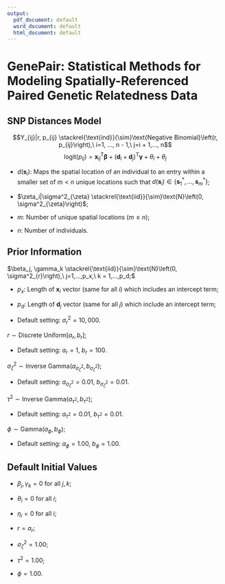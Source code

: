 ```yaml
---
output:
  pdf_document: default
  word_document: default
  html_document: default
---
```

# GenePair: Statistical Methods for Modeling Spatially-Referenced Paired Genetic Relatedness Data

## SNP Distances Model
$$Y_{ij}|r, p_{ij} \stackrel{\text{ind}}{\sim}\text{Negative Binomial}\left(r, p_{ij}\right),\ i=1, ..., n - 1,\ j=i + 1,..., n$$
$$\text{logit}\left(p_{ij}\right) = \textbf{x}_{ij}^{\text{T}}\boldsymbol{\beta} + \left(\textbf{d}_{i} + \textbf{d}_{j}\right)^{\text{T}}\boldsymbol{\gamma} + \theta_i + \theta_j$$
\begin{align*} \begin{split}
    &\theta_i = \eta\left\{d\left(\textbf{s}_i\right)\right\} + \zeta_i,\ i=1,\hdots,n, \\
    &\boldsymbol{\eta}^{\text{T}} = \left\{\eta\left(\textbf{s}_1^*\right), \hdots, \eta\left(\textbf{s}_m^*\right)\right\} | \phi, \tau^2 \sim \text{MVN}\left\{\boldsymbol{0}_m, \tau^2 \Sigma\left(\phi\right)\right\}, \text{ and}\\
    &\Sigma\left(\phi\right)_{ij} = \text{Corr}\left\{\eta\left(\textbf{s}_i^*\right), \eta\left(\textbf{s}_j^*\right)\right\} = \exp\left\{-\phi \left\|\textbf{s}_i^* - \textbf{s}_j^* \right\|\right\}.
\end{split} \end{align*}

* $d\left(\textbf{s}_i\right)$: Maps the spatial location of an individual to an entry within a smaller set of $m < n$ unique locations such that $d\left(\textbf{s}_i\right) \in \left\{\textbf{s}_1^*, \hdots, \textbf{s}_m^*\right\}$;

* $\zeta_i|\sigma^2_{\zeta} \stackrel{\text{iid}}{\sim}\text{N}\left(0, \sigma^2_{\zeta}\right)$;

* $m$: Number of unique spatial locations ($m \leq n$);

* $n$: Number of individuals.


## Prior Information
$\beta_j, \gamma_k \stackrel{\text{iid}}{\sim}\text{N}\left(0, \sigma^2_{r}\right),\ j=1,...,p_x,\ k = 1,...,p_d;$

* $p_x$: Length of $\textbf{x}_i$ vector (same for all $i$) which includes an intercept term;

* $p_d$: Length of $\textbf{d}_j$ vector (same for all $j$) which \textbf{does not} include an intercept term;

* Default setting: $\sigma^2_{r} = 10,000.$

$r \sim \text{Discrete Uniform}\left[a_r, b_r\right];$

* Default setting: $a_r = 1$, $b_r = 100.$

$\sigma^2_{\zeta} \sim \text{Inverse Gamma}\left(a_{\sigma^2_{\zeta}}, b_{\sigma^2_{\zeta}}\right);$

* Default setting: $a_{\sigma^2_{\zeta}} = 0.01$, $b_{\sigma^2_{\zeta}} = 0.01.$

$\tau^2 \sim \text{Inverse Gamma}\left(a_{\tau^2}, b_{\tau^2}\right);$

* Default setting: $a_{\tau^2} = 0.01$, $b_{\tau^2} = 0.01.$

$\phi \sim \text{Gamma}\left(a_{\phi}, b_{\phi}\right);$

* Default setting: $a_{\phi} = 1.00$, $b_{\phi} = 1.00.$

## Default Initial Values
* $\beta_j, \gamma_k = 0$ for all $j,k$;

* $\theta_i = 0$ for all $i$;

* $\eta_i = 0$ for all $i$;

* $r = a_r$;

* $\sigma^2_{\zeta} = 1.00$;

* $\tau^2 = 1.00$;

* $\phi = 1.00$.


